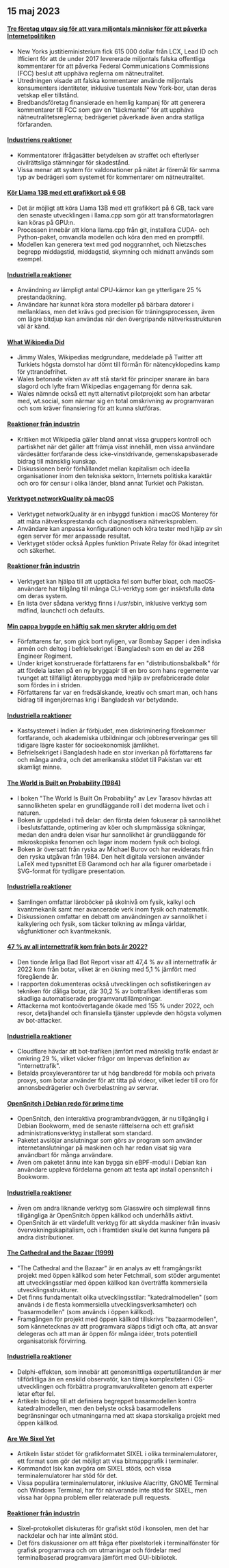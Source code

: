 

<CallToAction />

<Steps>

## 15 maj 2023

#### [Tre företag utgav sig för att vara miljontals människor för att påverka Internetpolitiken](https://ag.ny.gov/press-release/2023/attorney-general-james-secures-615000-companies-supplied-fake-comments-influence)

- New Yorks justitieministerium fick 615 000 dollar från LCX, Lead ID och Ifficient för att de under 2017 levererade miljontals falska offentliga kommentarer för att påverka Federal Communications Commissions (FCC) beslut att upphäva reglerna om nätneutralitet.
- Utredningen visade att falska kommentarer använde miljontals konsumenters identiteter, inklusive tusentals New York-bor, utan deras vetskap eller tillstånd.
- Bredbandsföretag finansierade en hemlig kampanj för att generera kommentarer till FCC som gav en "täckmantel" för att upphäva nätneutralitetsreglerna; bedrägeriet påverkade även andra statliga förfaranden.

#### [Industriens reaktioner](http://news.ycombinator.com/item?id=35934504)

- Kommentatorer ifrågasätter betydelsen av straffet och efterlyser civilrättsliga stämningar för skadestånd.
- Vissa menar att system för valdonationer på nätet är föremål för samma typ av bedrägeri som systemet för kommentarer om nätneutralitet.

#### [Kör Llama 13B med ett grafikkort på 6 GB](https://gist.github.com/rain-1/8cc12b4b334052a21af8029aa9c4fafc)

- Det är möjligt att köra Llama 13B med ett grafikkort på 6 GB, tack vare den senaste utvecklingen i llama.cpp som gör att transformatorlagren kan köras på GPU:n.
- Processen innebär att klona llama.cpp från git, installera CUDA- och Python-paket, omvandla modellen och köra den med en promptfil.
- Modellen kan generera text med god noggrannhet, och Nietzsches begrepp middagstid, middagstid, skymning och midnatt används som exempel.

#### [Industriella reaktioner](http://news.ycombinator.com/item?id=35937505)

- Användning av lämpligt antal CPU-kärnor kan ge ytterligare 25 % prestandaökning.
- Användare har kunnat köra stora modeller på bärbara datorer i mellanklass, men det krävs god precision för träningsprocessen, även om lägre bitdjup kan användas när den övergripande nätverksstrukturen väl är känd.

#### [What Wikipedia Did](https://twitter.com/jimmy_wales/status/1657494022741426180)

- Jimmy Wales, Wikipedias medgrundare, meddelade på Twitter att Turkiets högsta domstol har dömt till förmån för nätencyklopedins kamp för yttrandefrihet.
- Wales betonade vikten av att stå starkt för principer snarare än bara slagord och lyfte fram Wikipedias engagemang för denna sak.
- Wales nämnde också ett nytt alternativt pilotprojekt som han arbetar med, wt.social, som närmar sig en total omskrivning av programvaran och som kräver finansiering för att kunna slutföras.

#### [Reaktioner från industrin](http://news.ycombinator.com/item?id=35935714)

- Kritiken mot Wikipedia gäller bland annat vissa gruppers kontroll och partiskhet när det gäller att främja visst innehåll, men vissa användare värdesätter fortfarande dess icke-vinstdrivande, gemenskapsbaserade bidrag till mänsklig kunskap.
- Diskussionen berör förhållandet mellan kapitalism och ideella organisationer inom den tekniska sektorn, Internets politiska karaktär och oro för censur i olika länder, bland annat Turkiet och Pakistan.

#### [Verktyget networkQuality på macOS](https://cyberhost.uk/the-hidden-macos-speedtest-tool-networkquality/)

- Verktyget networkQuality är en inbyggd funktion i macOS Monterey för att mäta nätverksprestanda och diagnostisera nätverksproblem.
- Användare kan anpassa konfigurationen och köra tester med hjälp av sin egen server för mer anpassade resultat.
- Verktyget stöder också Apples funktion Private Relay för ökad integritet och säkerhet.

#### [Reaktioner från industrin](http://news.ycombinator.com/item?id=35936999)

- Verktyget kan hjälpa till att upptäcka fel som buffer bloat, och macOS-användare har tillgång till många CLI-verktyg som ger insiktsfulla data om deras system.
- En lista över sådana verktyg finns i /usr/sbin, inklusive verktyg som mdfind, launchctl och defaults.

#### [Min pappa byggde en häftig sak men skryter aldrig om det](https://robotsinplainenglish.com/e/2023-04-23-aaba-obit.html)

- Författarens far, som gick bort nyligen, var Bombay Sapper i den indiska armén och deltog i befrielsekriget i Bangladesh som en del av 268 Engineer Regiment.
- Under kriget konstruerade författarens far en "distributionsbalkbalk" för att fördela lasten på en ny bryggapir till en bro som hans regemente var tvunget att tillfälligt återuppbygga med hjälp av prefabricerade delar som fördes in i striden.
- Författarens far var en fredsälskande, kreativ och smart man, och hans bidrag till ingenjörernas krig i Bangladesh var betydande.

#### [Industriella reaktioner](http://news.ycombinator.com/item?id=35934903)

- Kastsystemet i Indien är förbjudet, men diskriminering förekommer fortfarande, och akademiska utbildningar och jobbreserveringar ges till tidigare lägre kaster för socioekonomisk jämlikhet.
- Befrielsekriget i Bangladesh hade en stor inverkan på författarens far och många andra, och det amerikanska stödet till Pakistan var ett skamligt minne.

#### [The World is Built on Probability (1984)](https://archive.org/details/lev-tarasov-the-world-is-built-on-probability-mir-2023)

- I boken "The World Is Built On Probability" av Lev Tarasov hävdas att sannolikheten spelar en grundläggande roll i det moderna livet och i naturen.
- Boken är uppdelad i två delar: den första delen fokuserar på sannolikhet i beslutsfattande, optimering av köer och slumpmässiga sökningar, medan den andra delen visar hur sannolikhet är grundläggande för mikroskopiska fenomen och lagar inom modern fysik och biologi.
- Boken är översatt från ryska av Michael Burov och har reviderats från den ryska utgåvan från 1984. Den helt digitala versionen använder LaTeX med typsnittet EB Garamond och har alla figurer omarbetade i SVG-format för tydligare presentation.

#### [Industriella reaktioner](http://news.ycombinator.com/item?id=35937375)

- Samlingen omfattar läroböcker på skolnivå om fysik, kalkyl och kvantmekanik samt mer avancerade verk inom fysik och matematik.
- Diskussionen omfattar en debatt om användningen av sannolikhet i kalkylering och fysik, som täcker tolkning av många världar, vågfunktioner och kvantmekanik.

#### [47 % av all internettrafik kom från bots år 2022?](https://www.securitymagazine.com/articles/99339-47-of-all-internet-traffic-came-from-bots-in-2022)

- Den tionde årliga Bad Bot Report visar att 47,4 % av all internettrafik år 2022 kom från botar, vilket är en ökning med 5,1 % jämfört med föregående år.
- I rapporten dokumenteras också utvecklingen och sofistikeringen av tekniken för dåliga botar, där 30,2 % av bottrafiken identifieras som skadliga automatiserade programvarutillämpningar.
- Attackerna mot kontoövertagande ökade med 155 % under 2022, och resor, detaljhandel och finansiella tjänster upplevde den högsta volymen av bot-attacker.

#### [Industriella reaktioner](http://news.ycombinator.com/item?id=35938433)

- Cloudflare hävdar att bot-trafiken jämfört med mänsklig trafik endast är omkring 29 %, vilket väcker frågor om Impervas definition av "internettrafik".
- Betalda proxyleverantörer tar ut hög bandbredd för mobila och privata proxys, som botar använder för att titta på videor, vilket leder till oro för annonsbedrägerier och överbelastning av servrar.

#### [OpenSnitch i Debian redo för prime time](https://people.skolelinux.org/pere/blog/OpenSnitch_in_Debian_ready_for_prime_time.html)

- OpenSnitch, den interaktiva programbrandväggen, är nu tillgänglig i Debian Bookworm, med de senaste rättelserna och ett grafiskt administrationsverktyg installerat som standard.
- Paketet avslöjar anslutningar som görs av program som använder internetanslutningar på maskinen och har redan visat sig vara användbart för många användare.
- Även om paketet ännu inte kan bygga sin eBPF-modul i Debian kan användare uppleva fördelarna genom att testa apt install opensnitch i Bookworm.

#### [Industriella reaktioner](http://news.ycombinator.com/item?id=35936044)

- Även om andra liknande verktyg som Glasswire och simplewall finns tillgängliga är OpenSnitch öppen källkod och underhålls aktivt.
- OpenSnitch är ett värdefullt verktyg för att skydda maskiner från invasiv övervakningskapitalism, och i framtiden skulle det kunna fungera på andra distributioner.

#### [The Cathedral and the Bazaar (1999)](http://www.catb.org/~esr/writings/cathedral-bazaar/cathedral-bazaar/cathedral-bazaar/)

- "The Cathedral and the Bazaar" är en analys av ett framgångsrikt projekt med öppen källkod som heter Fetchmail, som stöder argumentet att utvecklingsstilar med öppen källkod kan överträffa kommersiella utvecklingsstrukturer.
- Det finns fundamentalt olika utvecklingsstilar: "katedralmodellen" (som används i de flesta kommersiella utvecklingsverksamheter) och "basarmodellen" (som används i öppen källkod).
- Framgången för projekt med öppen källkod tillskrivs "bazaarmodellen", som kännetecknas av att programvara släpps tidigt och ofta, att ansvar delegeras och att man är öppen för många idéer, trots potentiell organisatorisk förvirring.

#### [Industriella reaktioner](http://news.ycombinator.com/item?id=35939383)

- Delphi-effekten, som innebär att genomsnittliga expertutlåtanden är mer tillförlitliga än en enskild observatör, kan tämja komplexiteten i OS-utvecklingen och förbättra programvarukvaliteten genom att experter letar efter fel.
- Artikeln bidrog till att definiera begreppet basarmodellen kontra katedralmodellen, men den belyste också basarmodellens begränsningar och utmaningarna med att skapa storskaliga projekt med öppen källkod.

#### [Are We Sixel Yet](https://www.arewesixelyet.com/)

- Artikeln listar stödet för grafikformatet SIXEL i olika terminalemulatorer, ett format som gör det möjligt att visa bitmappgrafik i terminaler.
- Kommandot lsix kan avgöra om SIXEL stöds, och vissa terminalemulatorer har stöd för det.
- Vissa populära terminalemulatorer, inklusive Alacritty, GNOME Terminal och Windows Terminal, har för närvarande inte stöd för SIXEL, men vissa har öppna problem eller relaterade pull requests.

#### [Reaktioner från industrin](http://news.ycombinator.com/item?id=35936331)

- Sixel-protokollet diskuteras för grafiskt stöd i konsolen, men det har nackdelar och har inte allmänt stöd.
- Det förs diskussioner om att fråga efter pixelstorlek i terminalfönster för grafisk programvara och om utmaningar och fördelar med terminalbaserad programvara jämfört med GUI-bibliotek.

</Steps>
